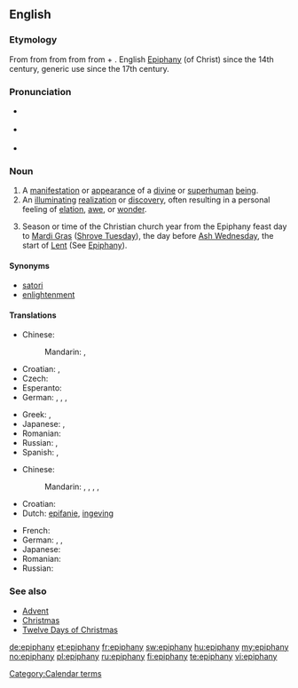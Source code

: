 {{was wotd|2008|March|22}}
{{also|Epiphany}}
==English==

===Etymology===
From {{etyl|fro|en}} {{term|epiphanie|lang=fro}} from {{etyl|LL.}} {{term|epiphania|lang=la}} from {{etyl|grc|en}} {{term|ἐπιφάνεια||manifestation, striking appearance|tr=epiphaneia|lang=grc|sc=polytonic}} from {{term|ἐπιφαίνω||I appear, display|tr=epiphainō|lang=grc|sc=polytonic}} from {{term|ἐπί||upon|tr=epi|lang=grc|sc=polytonic}} + {{term|φαίνω||I shine, appear|tr=phainō|lang=grc|sc=polytonic}}. English [[Epiphany]] (of Christ) since the 14th century, generic use since the 17th century.

===Pronunciation===
* {{a|RP}} {{IPA|/ɪˈpɪf.ə.ni/|/ɛˈpɪf.ə.ni/}}
* {{a|US}} {{IPA|/ɪˈpɪf.ə.ni/|/əˈpɪf.ə.ni/}}
* {{audio|en-us-epiphany.ogg|Audio (US)}}

===Noun===
{{en-noun|epiphanies}}

# A [[manifestation]] or [[appearance]] of a [[divine]] or [[superhuman]] [[being]].
# An [[illuminating]] [[realization]] or [[discovery]], often resulting in a personal feeling of [[elation]], [[awe]], or [[wonder]].
# {{Christianity}} Season or time of the Christian church year from the Epiphany feast day to [[Mardi Gras]] ([[Shrove Tuesday]]), the day before [[Ash Wednesday]], the start of [[Lent]] (See [[Epiphany]]).

====Synonyms====
* [[satori]]
* [[enlightenment]]

====Translations====
{{trans-top|manifestation or appearance of a divine or superhuman being}}
* Chinese:
*: Mandarin: {{t|zh|主顯節|sc=Hani}}, {{t|zh|主显节|tr=Zhǔxiǎnjié|sc=Hani}}
* Croatian: {{t-|hr|epifanija|f|alt=epifànija}}, {{t-|hr|bogojavljenje|n|alt=bogojávljēnje}}
* Czech: {{t-|cs|zjevení|n}}
* Esperanto: {{t-|eo|epifanio|xs=Esperanto}}
* German: {{t|de|Erscheinung|f}}, {{t+|de|Offenbarung|f}}, {{t|de|Manifestation|f}}, {{t|de|Epiphanie|f}}
{{trans-mid}}
* Greek: {{t|el|επιφάνεια|tr=epifáneia|sc=Grek}}, {{t|el|θεοφάνεια|tr=theofáneia|sc=Grek}}
* Japanese: {{t|ja|エピファニー|tr=Epifanī|sc=Jpan}}, {{t|ja|公現祭|tr=こうげんさい, Kōgensai|sc=Jpan}}
* Romanian: {{t-|ro|epifanie|n}}
* Russian: {{t|ru|явление|n|tr=javlénije|sc=Cyrl}}, {{t|ru|богоявление|f|tr=bogojavlénije|sc=Cyrl}}
* Spanish: {{t+|es|epifanía|f}}, {{t+|es|manifestación|f}}
{{trans-bottom}}

{{trans-top|illuminating realization or discovery}}
* Chinese:
*: Mandarin: {{t|zh|頓悟|sc=Hani}}, {{t|zh|顿悟|tr=dùnwù|sc=Hani}}, {{t|zh|洞察|tr=dòngchá|sc=Hani}}, {{t|zh|領悟|sc=Hani}}, {{t|zh|领悟|tr=lǐngwù|sc=Hani}}
* Croatian: {{t-|hr|epifanija|f|alt=epifànija}}
* Dutch: [[epifanie]], [[ingeving]] {{n}}
{{trans-mid}}
* French: {{t+|fr|illumination}}
* German: {{t|de|Erleuchtung|f}}, {{t|de|Heureka-Moment|m}}, {{t-|de|Aha-Erlebnis|n}}
* Japanese: {{t|ja|洞察|tr=どうさつ, dōsatsu|sc=Jpan}}
* Romanian: {{t-|ro|epifanie|n}}
* Russian: {{t+|ru|прозрение|n|tr=prozrénije|sc=Cyrl}}
{{trans-bottom}}

===See also===
* [[Advent]]
* [[Christmas]]
* [[Twelve Days of Christmas]]

[[Category:Calendar terms]]

[[de:epiphany]]
[[et:epiphany]]
[[fr:epiphany]]
[[sw:epiphany]]
[[hu:epiphany]]
[[my:epiphany]]
[[no:epiphany]]
[[pl:epiphany]]
[[ru:epiphany]]
[[fi:epiphany]]
[[te:epiphany]]
[[vi:epiphany]]